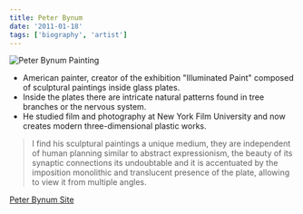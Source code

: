 ```yaml
---
title: Peter Bynum
date: '2011-01-18'
tags: ['biography', 'artist']
---
```


![Peter Bynum Painting](http://peterbynum.com/wp-content/uploads/2018/02/6-lg.jpg)

* American painter, creator of the exhibition "Illuminated Paint" composed of sculptural paintings inside glass plates. 
* Inside the plates there are intricate natural patterns found in tree branches or the nervous system. 
* He studied film and photography at New York Film University and now creates modern three-dimensional plastic works.

> I find his sculptural paintings a unique medium, they are independent of human planning similar to abstract expressionism, the beauty of its synaptic connections its undoubtable and it is accentuated by the imposition monolithic and translucent presence of the plate, allowing to view it from multiple angles.

[Peter Bynum Site](http://www.peterbynum.com/)


